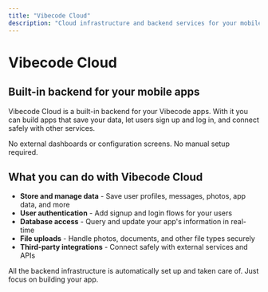 ```yaml
---
title: "Vibecode Cloud"
description: "Cloud infrastructure and backend services for your mobile apps"
---
```


# Vibecode Cloud

## Built-in backend for your mobile apps

Vibecode Cloud is a built-in backend for your Vibecode apps. With it you can build apps that save your data, let users sign up and log in, and connect safely with other services.

No external dashboards or configuration screens. No manual setup required.

## What you can do with Vibecode Cloud

- **Store and manage data** - Save user profiles, messages, photos, app data, and more
- **User authentication** - Add signup and login flows for your users
- **Database access** - Query and update your app's information in real-time
- **File uploads** - Handle photos, documents, and other file types securely
- **Third-party integrations** - Connect safely with external services and APIs

All the backend infrastructure is automatically set up and taken care of. Just focus on building your app.